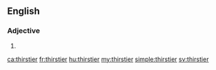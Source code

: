 ==English==

===Adjective===
{{head|en|adjective comparative form}}

# {{en-comparative of|thirsty}}

[[ca:thirstier]]
[[fr:thirstier]]
[[hu:thirstier]]
[[my:thirstier]]
[[simple:thirstier]]
[[sv:thirstier]]
